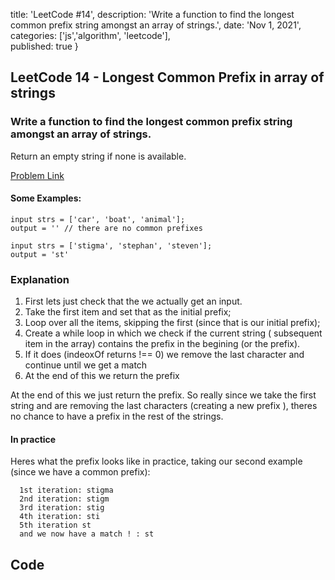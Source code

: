 

  title: 'LeetCode #14',
  description: 'Write a function to find the longest common prefix string amongst an array of strings.',
  date: 'Nov 1, 2021',
  categories: ['js','algorithm', 'leetcode'],  
  published: true
}


<Section>

  <LeftSection size={4}>

  ## LeetCode 14 - Longest Common Prefix in array of strings
  ### Write a function to find the longest common prefix string amongst an array of strings. 
  Return an empty string if none is available.

  <a href="https://leetcode.com/problems/longest-common-prefix/" target="_blank">Problem Link</a>


  
  #### Some Examples: 

  ```
  input strs = ['car', 'boat', 'animal'];
  output = '' // there are no common prefixes
  ```

  ```
  input strs = ['stigma', 'stephan', 'steven'];
  output = 'st'
  ```

  ### Explanation

  1. First lets just check that the we actually get an input.
  2. Take the first item and set that as the initial prefix;
  3. Loop over all the items, skipping the first (since that is our initial prefix);
  4. Create a while loop in which we check if the current string ( subsequent item in the array) contains the prefix in the begining (or the prefix).
  5. If it does (indeoxOf returns !== 0) we remove the last character and continue until we get a match
  6. At the end of this we return the prefix


  At the end of this we just return the prefix. So really since we take the first string and are removing the last characters (creating a new prefix ),
  theres no chance to have a prefix in the rest of the strings.

  #### In practice

  Heres what the prefix looks like in practice, taking our second example (since we have a common prefix):

  ```
    1st iteration: stigma
    2nd iteration: stigm
    3rd iteration: stig
    4th iteration: sti
    5th iteration st
    and we now have a match ! : st
  ```
    

  
  </LeftSection>

  <RightSection size={8} height={380} >

  ## Code 

  <Editor code={LongestPrefix} />
  
  </RightSection>

</Section>
